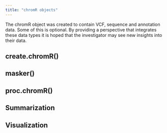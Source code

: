 ```yaml
---
title: "chromR objects"
---
```



The chromR object was created to contain VCF, sequence and annotation data.
Some of this is optional.
By providing a perspective that integrates these data types it is hoped that the investigator may see new insights into their data.



## create.chromR()



## masker()



## proc.chromR()


## Summarization



## Visualization



